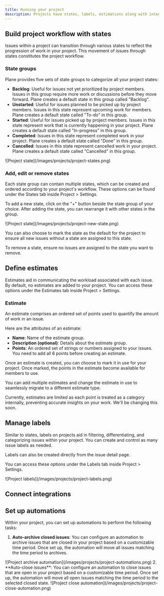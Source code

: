 ```yaml
---
title: Running your project
description: Projects have states, labels, estimations along with integrations and automations which can be setup to run your project smoothly.
---
```

## Build project workflow with states

Issues within a project can transition through various states to reflect the progression of work in your project. This movement of issues through states constitutes the project workflow.

### State groups

Plane provides five sets of state groups to categorize all your project states:

- **Backlog**: Useful for issues not yet prioritized by project members. Issues in this group require more work or discussions before they move forward. Plane creates a default state in this group called "Backlog".
- **Unstarted**: Useful for issues planned to be picked up by project members. Issues in this state represent upcoming work for members. Plane creates a default state called "To-do" in this group.
- **Started**: Useful for issues picked up by project members. Issues in this state represent work that is currently happening in your project. Plane creates a default state called "In-progress" in this group.
- **Completed**: Issues in this state represent completed work in your project. Plane creates a default state called "Done" in this group.
- **Cancelled**: Issues in this state represent cancelled work in your project. Plane creates a default state called "Cancelled" in this group.

<Frame>![Project state](/images/projects/project-states.png)</Frame>

### Add, edit or remove states

Each state group can contain multiple states, which can be created and ordered according to your project's workflow. These options can be found under the States tab inside Project &gt; Settings.

To add a new state, click on the "+" button beside the state group of your choice. After adding the state, you can rearrange it with other states in the group.

<Frame>![Project state](/images/projects/project-new-state.png)</Frame>

You can also choose to mark the state as the default for the project to ensure all new issues without a state are assigned to this state.

To remove a state, ensure no issues are assigned to the state you want to remove.

## Define estimates

Estimates aid in communicating the workload associated with each issue. By default, no estimates are added to your project. You can access these options under the Estimates tab inside Project &gt; Settings.

### Estimate

An estimate comprises an ordered set of points used to quantify the amount of work in an issue.

Here are the attributes of an estimate:

- **Name**: Name of the estimate group.
- **Description (optional)**: Details about the estimate group.
- **Points**: An ordered set of strings or numbers assigned to your issues. You need to add all 6 points before creating an estimate.

Once an estimate is created, you can choose to mark it in use for your project. Once marked, the points in the estimate become available for members to use.

You can add multiple estimates and change the estimate in use to seamlessly migrate to a different estimate type.

<Note> Currently, estimates are limited as each point is treated as a category internally, preventing accurate insights on your work. We'll be changing this soon.</Note>

## Manage labels

Similar to states, labels on projects aid in filtering, differentiating, and categorizing issues within your project. You can create and control as many issue labels as needed.

<Note> Labels can also be created directly from the issue detail page.</Note>

You can access these options under the Labels tab inside Project > Settings.
<Frame>![Project labels](/images/projects/project-labels.png)</Frame>


## Connect integrations

## Set up automations

Within your project, you can set up automations to perform the following tasks:

1. **Auto-archive closed issues**: You can configure an automation to archive issues that are closed in your project based on a customizable time period. Once set up, the automation will move all issues matching the time period to archives.
<Frame>![Project archive automation](/images/projects/project-automations.png)</Frame>
2. **Auto-close issues**: You can configure an automation to close issues that are open in your project based on a customizable time period. Once set up, the automation will move all open issues matching the time period to the selected closed state.
<Frame>![Project close automation](/images/projects/project-close-automation.png)</Frame>
